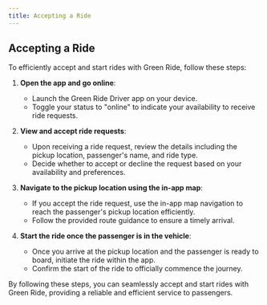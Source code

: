```yaml
---
title: Accepting a Ride
---
```


## Accepting a Ride

To efficiently accept and start rides with Green Ride, follow these steps:

1. **Open the app and go online**: 
   - Launch the Green Ride Driver app on your device.
   - Toggle your status to "online" to indicate your availability to receive ride requests.

2. **View and accept ride requests**: 
   - Upon receiving a ride request, review the details including the pickup location, passenger's name, and ride type.
   - Decide whether to accept or decline the request based on your availability and preferences.

3. **Navigate to the pickup location using the in-app map**: 
   - If you accept the ride request, use the in-app map navigation to reach the passenger's pickup location efficiently.
   - Follow the provided route guidance to ensure a timely arrival.

4. **Start the ride once the passenger is in the vehicle**: 
   - Once you arrive at the pickup location and the passenger is ready to board, initiate the ride within the app.
   - Confirm the start of the ride to officially commence the journey.

By following these steps, you can seamlessly accept and start rides with Green Ride, providing a reliable and efficient service to passengers.

